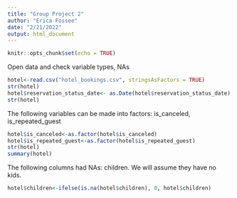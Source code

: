 ```yaml
---
title: "Group Project 2"
author: "Erica Fossee"
date: "2/21/2022"
output: html_document
---
```


```r
knitr::opts_chunk$set(echo = TRUE)
```


Open data and check variable types, NAs
```r
hotel<-read.csv("hotel_bookings.csv", stringsAsFactors = TRUE)
str(hotel)
hotel$reservation_status_date<- as.Date(hotel$reservation_status_date)
str(hotel)
```
The following variables can be made into factors:  is_canceled, is_repeated_guest
```r
hotel$is_canceled<-as.factor(hotel$is_canceled)
hotel$is_repeated_guest<-as.factor(hotel$is_repeated_guest)
str(hotel)
summary(hotel)
```
The following columns had NAs: children. We will assume they have no kids. 
```r
hotel$children<-ifelse(is.na(hotel$children), 0, hotel$children)
```

